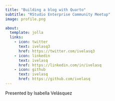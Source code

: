 ```yaml
---
title: "Building a blog with Quarto"
subtitle: "RStudio Enterprise Community Meetup"
image: profile.png

about:
  template: jolla
  links:
    - icon: twitter
      text: ivelasq3
      href: https://twitter.com/ivelasq3
    - icon: linkedin
      text: ivelasq
      href: https://linkedin.com/in/ivelasq
    - icon: github
      text: ivelasq
      href: https://github.com/ivelasq
---
```


Presented by Isabella Velásquez
